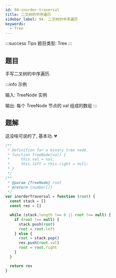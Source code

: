 ```yaml
---
id: 94-inorder-traversal
title: 二叉树的中序遍历
sidebar_label: 94. 二叉树的中序遍历
keywords:
  - Tree
---
```


:::success Tips
题目类型: Tree
:::

## 题目

手写二叉树的中序遍历.

:::info 示例

输入: TreeNode 实例

输出: 每个 TreeNode 节点的 val 组成的数组
:::

## 题解

这没啥可说的了, 基本功. 💔

```ts
/**
 * Definition for a binary tree node.
 * function TreeNode(val) {
 *     this.val = val;
 *     this.left = this.right = null;
 * }
 */
/**
 * @param {TreeNode} root
 * @return {number[]}
 */
var inorderTraversal = function (root) {
  const stack = []
  const res = []

  while (stack.length !== 0 || root !== null) {
    if (root !== null) {
      stack.push(root)
      root = root.left
    } else {
      root = stack.pop()
      res.push(root.val)
      root = root.right
    }
  }

  return res
}
```
